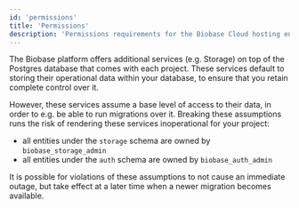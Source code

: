```yaml
---
id: 'permissions'
title: 'Permissions'
description: 'Permissions requirements for the Biobase Cloud hosting environment'
---
```


The Biobase platform offers additional services (e.g. Storage) on top of the Postgres database that comes with each project. These services default to storing their operational data within your database, to ensure that you retain complete control over it.

However, these services assume a base level of access to their data, in order to e.g. be able to run migrations over it. Breaking these assumptions runs the risk of rendering these services inoperational for your project:

- all entities under the `storage` schema are owned by `biobase_storage_admin`
- all entities under the `auth` schema are owned by `biobase_auth_admin`

It is possible for violations of these assumptions to not cause an immediate outage, but take effect at a later time when a newer migration becomes available.
